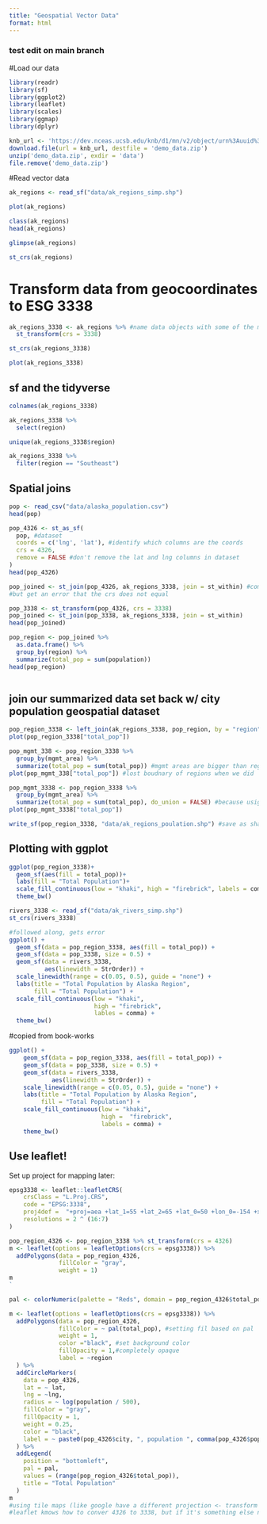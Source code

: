 ```yaml
---
title: "Geospatial Vector Data"
format: html
---
```

### test edit on main branch
#Load our data
```r
library(readr)
library(sf)
library(ggplot2)
library(leaflet)
library(scales)
library(ggmap)
library(dplyr)
```



```r
knb_url <- 'https://dev.nceas.ucsb.edu/knb/d1/mn/v2/object/urn%3Auuid%3Aaceaecb2-1ce0-4d41-a839-d3607d32bb58'
download.file(url = knb_url, destfile = 'demo_data.zip')
unzip('demo_data.zip', exdir = 'data')
file.remove('demo_data.zip')
```
#Read vector data


```r
ak_regions <- read_sf("data/ak_regions_simp.shp")
```

```r
plot(ak_regions)
```
```r
class(ak_regions)
head(ak_regions)
```


```r
glimpse(ak_regions)
```

```r
st_crs(ak_regions)
```

# Transform data from geocoordinates to ESG 3338

```r
ak_regions_3338 <- ak_regions %>% #name data objects with some of the metadata
  st_transform(crs = 3338)

st_crs(ak_regions_3338)
```

```r
plot(ak_regions_3338)
```

## sf and the tidyverse

```r
colnames(ak_regions_3338)
```

```r
ak_regions_3338 %>% 
  select(region)
```

```r
unique(ak_regions_3338$region)
```

```r
ak_regions_3338 %>% 
  filter(region == "Southeast")
```

## Spatial joins

```r
pop <- read_csv("data/alaska_population.csv")
head(pop)
```

```r
pop_4326 <- st_as_sf(
  pop, #dataset
  coords = c('lng', 'lat'), #identify which columns are the coords
  crs = 4326,
  remove = FALSE #don't remove the lat and lng columns in dataset
)
head(pop_4326)
```

```r
pop_joined <- st_join(pop_4326, ak_regions_3338, join = st_within) #combine the two data sets
#but get an error that the crs does not equal
```

```r
pop_3338 <- st_transform(pop_4326, crs = 3338)
pop_joined <- st_join(pop_3338, ak_regions_3338, join = st_within)
head(pop_joined)
```

```r
pop_region <- pop_joined %>% 
  as.data.frame() %>% 
  group_by(region) %>% 
  summarize(total_pop = sum(population))
head(pop_region)
            
```

## join our summarized data set back w/ city population geospatial dataset

```r
pop_region_3338 <- left_join(ak_regions_3338, pop_region, by = "region")
plot(pop_region_3338["total_pop"])
```

```r
pop_mgmt_338 <- pop_region_3338 %>% 
  group_by(mgmt_area) %>% 
  summarize(total_pop = sum(total_pop)) #mgmt areas are bigger than regions, adding up all of the pop totals from regions in a managment area
plot(pop_mgmt_338["total_pop"]) #lost boudnary of regions when we did 'group_by'
```

```r
pop_mgmt_3338 <- pop_region_3338 %>% 
  group_by(mgmt_area) %>% 
  summarize(total_pop = sum(total_pop), do_union = FALSE) #because usig sf objects we can use 'do', telling it to not union the different regions
plot(pop_mgmt_3338["total_pop"])
```

```r
write_sf(pop_region_3338, "data/ak_regions_poulation.shp") #save as shape file, and creates the other files you need with your shape file
```


## Plotting with ggplot

```r
ggplot(pop_region_3338)+
  geom_sf(aes(fill = total_pop))+
  labs(fill = "Total Population")+
  scale_fill_continuous(low = "khaki", high = "firebrick", labels = comma)+
  theme_bw()
```
```r
rivers_3338 <- read_sf("data/ak_rivers_simp.shp")
st_crs(rivers_3338)
```

```r
#followed along, gets error
ggplot() +
  geom_sf(data = pop_region_3338, aes(fill = total_pop)) +
  geom_sf(data = pop_3338, size = 0.5) +
  geom_sf(data = rivers_3338,
          aes(linewidth = StrOrder)) +
  scale_linewidth(range = c(0.05, 0.5), guide = "none") +
  labs(title = "Total Population by Alaska Region", 
       fill = "Total Population") +
  scale_fill_continuous(low = "khaki", 
                        high = "firebrick",
                        lables = comma) +
  theme_bw()
```
#copied from book-works
```r
ggplot() +
    geom_sf(data = pop_region_3338, aes(fill = total_pop)) +
    geom_sf(data = pop_3338, size = 0.5) +
    geom_sf(data = rivers_3338,
            aes(linewidth = StrOrder)) +
    scale_linewidth(range = c(0.05, 0.5), guide = "none") +
    labs(title = "Total Population by Alaska Region",
         fill = "Total Population") +
    scale_fill_continuous(low = "khaki",
                          high =  "firebrick",
                          labels = comma) +
    theme_bw() 
```
## Use leaflet!

Set up project for mapping later:
```r
epsg3338 <- leaflet::leafletCRS(
    crsClass = "L.Proj.CRS",
    code = "EPSG:3338",
    proj4def =  "+proj=aea +lat_1=55 +lat_2=65 +lat_0=50 +lon_0=-154 +x_0=0 +y_0=0 +ellps=GRS80 +towgs84=0,0,0,0,0,0,0 +units=m +no_defs",
    resolutions = 2 ^ (16:7)
)
```


```r
pop_region_4326 <- pop_region_3338 %>% st_transform(crs = 4326)
m <- leaflet(options = leafletOptions(crs = epsg3338)) %>% 
  addPolygons(data = pop_region_4326,
              fillColor = "gray",
              weight = 1)
m
`
```


```r
pal <- colorNumeric(palette = "Reds", domain = pop_region_4326$total_pop)

m <- leaflet(options = leafletOptions(crs = epsg3338)) %>% 
  addPolygons(data = pop_region_4326,
              fillColor = ~ pal(total_pop), #setting fil based on pal
              weight = 1,
              color ="black", #set background color
              fillOpacity = 1,#completely opaque
              label = ~region
  ) %>% 
  addCircleMarkers(
    data = pop_4326,
    lat = ~ lat,
    lng = ~lng,
    radius = ~ log(population / 500),
    fillColor = "gray",
    fillOpacity = 1,
    weight = 0.25,
    color = "black",
    label = ~ paste0(pop_4326$city, ", population ", comma(pop_4326$population))  #a function (~) sets label and for each label selects the city name, word population, and population number
  ) %>% 
  addLegend(
    position = "bottomleft",
    pal = pal,
    values = (range(pop_region_4326$total_pop)),
    title = "Total Population"
  )
m
#using tile maps (like google have a different projection <- transform data or tiles with 3857 for workaround? transform with ggmap)
#leaflet kmows how to conver 4326 to 3338, but if it's something else need to conver to 3857 to use with leaflet
               
```











